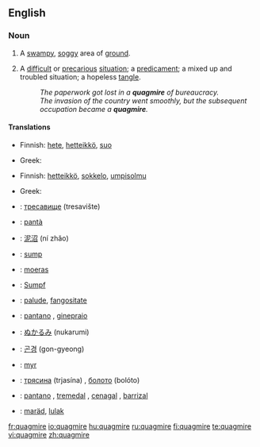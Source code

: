 ==English==

{{wikipedia}}
===Noun===
{{en-noun}}

# A [[swampy]], [[soggy]] area of [[ground]].
# {{figurative}} A [[difficult]] or [[precarious]] [[situation]]; a [[predicament]]; a mixed up and troubled situation; a hopeless [[tangle]].
#:''The paperwork got lost in a '''quagmire''' of bureaucracy.''
#:''The invasion of the country went smoothly, but the subsequent occupation became a '''quagmire'''.''

====Translations====
{{trans-top|swampy,soggy area}}
*Finnish: [[hete]], [[hetteikkö]], [[suo]]
{{trans-mid}}
*Greek: {{t|el|βάλτος|m|tr=váltos}}
{{trans-bottom}}

{{trans-top|precarious situation, hopeless tangle}}
*Finnish: [[hetteikkö]], [[sokkelo]], [[umpisolmu]]
{{trans-mid}}
*Greek: {{t|el|τέλμα|n|tr=télma}}
{{trans-bottom}}

{{checktrans-top}}
*{{ttbc|Bulgarian}}: [[тресавище]] (tresavište)
*{{ttbc|Catalan}}: [[pantà]] {{m}}
*{{ttbc|Chinese}}: [[泥沼]] (ní zhǎo)
*{{ttbc|Danish}}: [[sump#Danish|sump]] {{c}} 
*{{ttbc|Dutch}}: [[moeras]] {{n}}
*{{ttbc|German}}: [[Sumpf]] {{m}}
*{{ttbc|Interlingua}}: [[palude]], [[fangositate]]
{{trans-mid}}
*{{ttbc|Italian}}: [[pantano]] {{m}},  [[ginepraio]] {{m}}
*{{ttbc|Japanese}}: [[ぬかるみ]] (nukarumi)
*{{ttbc|Korean}}: [[곤경]] (gon-gyeong)
*{{ttbc|Norwegian}}: [[myr]] {{f}}
*{{ttbc|Russian}}: [[трясина]] (trjasína) {{f}}, [[болото]] (bolóto) {{n}}
*{{ttbc|Spanish}}: [[pantano]] {{m}}, [[tremedal]] {{m}}, [[cenagal]] {{m}}, [[barrizal]] {{m}}
*{{ttbc|Volapük}}: [[maräd]], [[lulak]]
{{trans-bottom}}

[[fr:quagmire]]
[[io:quagmire]]
[[hu:quagmire]]
[[ru:quagmire]]
[[fi:quagmire]]
[[te:quagmire]]
[[vi:quagmire]]
[[zh:quagmire]]